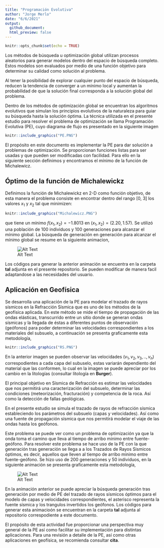 ```yaml
---
title: "Programación Evolutiva"
author: "Jorge Merlo"
date: "6/6/2021"
output:
  github_document:
  html_preview: false
---
```


```r
knitr::opts_chunk$set(echo = TRUE)
```

Los métodos de búsqueda u optimización global utilizan procesos aleatorios para generar modelos dentro del espacio de búsqueda completo. Estos modelos son evaluados por medio de una función objetivo para determinar su calidad como solución al problema. 

Al tener la posibilidad de explorar cualquier punto del espacio de búsqueda, reducen la tendencia de converger a un mínimo local y aumentan la probabilidad de que la solución final corresponda a la solución global del problema.

Dentro de los métodos de optimización global se encuentran  los algoritmos evolutivos que simulan los principios evolutivos de la naturaleza para guiar su búsqueda hasta la solución óptima. La técnica utilizada en  el presente estudio para resolver el problema de optimización se llama Programación Evolutiva (PE), cuyo diagrama de flujo es presentado en la siguiente imagen

```r
knitr::include_graphics("PE.PNG")
```

El propósito en este documento es implementar la PE para dar solución a problemas de optimización. Se proporcionan funciones listas para ser usadas y que pueden ser modificadas con facilidad. Para ello en la siguiente sección definimos y encontramos el mínimo de la función de Michalewicz. 

## Óptimo de la función de Michalewickz
Definimos la función de Michalewickz en 2-D como función objetivo, de esta manera el problema consiste en encontrar dentro del rango [0, 3] los valores $x_1$ y $x_2$ tal que minimizen: 

<!-- $f(x_1,x_2)= -(sin(x_1) \cdot (\frac{sin(x_1^2)}{\pi})^{2m} -(sin(x_2) \cdot (\frac{sin(x_2^2)}{\pi})^{2m})$ -->

```r
knitr::include_graphics("Michalewicz.PNG")
```

que tiene un mínimo $f(x_1,x_2) = -1.8013$ en $(x_1, x_2) = (2.20, 1.57)$. Se utilizó una población de 100 individuos y 100 generaciones para alcanzar el mínimo global. La búsqueda de generación en generación para alcanzar el mínimo global se resume en la siguiente animacion,

![Alt Text](mich_pe_animation.gif)

Los códigos para generar la anterior animación se encuentra en la carpeta **tal** adjunta en el presente repositorio. Se pueden modificar de manera facil adaptandose a las necesidades del usuario.

## Aplicación en Geofísica
Se desarrolla una aplicación de la PE para modelar el trazado de rayos sísmicos en la Refracción Sísmica que es uno de los métodos de la geofísica aplicada. En este método se mide el tiempo de propagación de las ondas elásticas, transcurrido entre un sitio donde se generan ondas sísmicas y la llegada de éstas a diferentes puntos de observación (geófonos) para poder determinar las velocidades correspondientes a los materiales del subsuelo, a continuación se presenta graficamente esta metodología,

```r
knitr::include_graphics("RS.PNG")
```

En la anterior imagen se pueden observar las velocidades ($v_1, v_2, v_3,..,v_n$) correspodientes a cada capa del subuselo, estas variarán dependiento del material que las conformen, lo cual en la imagen se puede apreciar por los cambio en la litologías (consultar litología en **Burger**). 

El principal objetivo en Sísmica de Refracción es estimar las velocidades que nos permitirá una caracterización del subsuelo, determinar las condiciones (meteorización, fracturación) y competencia de la roca. Así como la detección de fallas geológicas. 

En el presente estudio se simula el trazado de rayos de refracción sísmica estableciendo los parámetros del subsuelo (capas y velocidades). Así como una fuente de propagación sísmica que nos permitirá modelar el viaje de las ondas hasta los geófonos. 

Este problema se puede ver como un problema de optimización ya que la onda toma el camino que lleva al tiempo de arribo minimo entre fuente-geófono. Para resolver este problema se hace uso de la PE con la que generación tras generación se llega a a los Trazados de Rayos Sismicos óptimos, es decir, aquellos que lleven al tiempo de arribo minimo entre fuente-geófono. Se hizo uso de 200 generaciones y 50 individuos, en la siguiente animación se presenta graficamente esta metodología,

![Alt Text](refraccion_sismica_pe.gif)

En la animación anterior se puede apreciar la búsqueda generación tras generación por medio de PE del trazado de rayos sísmicos óptimos para el modelo de capas y velocidades correspondientes, el asterisco representa la fuente sísmica y los trangulos invertidos los geófonos. Los códigos para generar esta animacioón se encuentran en la carpeta **tal** adjunta al repositorio correspodiente a este documento.

El propósito de esta actividad fue proporcionar una perspectiva muy general de la PE así como facilitar su implementación para distintas aplicaciones. Para una revisión a detalle de la PE, así como otras aplicaciones en geofísica, se recomienda consultar **cita**.

